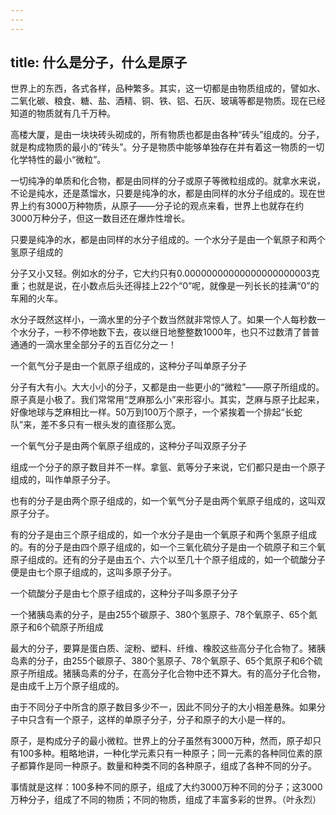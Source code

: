 ```yaml
---
---
---
```

title: 什么是分子，什么是原子
---




世界上的东西，各式各样，品种繁多。其实，这一切都是由物质组成的，譬如水、二氧化碳、粮食、糖、盐、酒精、铜、铁、铝、石灰、玻璃等都是物质。现在已经知道的物质就有几千万种。

高楼大厦，是由一块块砖头砌成的，所有物质也都是由各种“砖头”组成的。分子，就是构成物质的最小的“砖头”。分子是物质中能够单独存在并有着这一物质的一切化学特性的最小“微粒”。

一切纯净的单质和化合物，都是由同样的分子或原子等微粒组成的。就拿水来说，不论是纯水，还是蒸馏水，只要是纯净的水，都是由同样的水分子组成的。现在世界上约有3000万种物质，从原子——分子论的观点来看，世界上也就存在约3000万种分子，但这一数目还在爆炸性增长。

只要是纯净的水，都是由同样的水分子组成的。一个水分子是由一个氧原子和两个氢原子组成的



分子又小又轻。例如水的分子，它大约只有0.00000000000000000000003克重；也就是说，在小数点后头还得挂上22个“0”呢，就像是一列长长的挂满“0”的车厢的火车。

水分子既然这样小，一滴水里的分子个数当然就非常惊人了。如果一个人每秒数一个水分子，一秒不停地数下去，夜以继日地整整数1000年，也只不过数清了普普通通的一滴水里全部分子的五百亿分之一！

一个氦气分子是由一个氦原子组成的，这种分子叫单原子分子



分子有大有小。大大小小的分子，又都是由一些更小的“微粒”——原子所组成的。原子真是小极了。我们常常用“芝麻那么小”来形容小。其实，芝麻与原子比起来，好像地球与芝麻相比一样。50万到100万个原子，一个紧挨着一个排起“长蛇队”来，差不多只有一根头发的直径那么宽。

一个氧气分子是由两个氧原子组成的，这种分子叫双原子分子



组成一个分子的原子数目并不一样。拿氩、氦等分子来说，它们都只是由一个原子组成的，叫作单原子分子。

也有的分子是由两个原子组成的，如一个氧气分子是由两个氧原子组成的，这叫双原子分子。

有的分子是由三个原子组成的，如一个水分子是由一个氧原子和两个氢原子组成的。有的分子是由四个原子组成的，如一个三氧化硫分子是由一个硫原子和三个氧原子组成的。还有的分子是由五个、六个以至几十个原子组成的，如一个硫酸分子便是由七个原子组成的，这叫多原子分子。

一个硫酸分子是由七个原子组成的，这种分子叫多原子分子



一个猪胰岛素的分子，是由255个碳原子、380个氢原子、78个氧原子、65个氮原子和6个硫原子所组成



最大的分子，要算是蛋白质、淀粉、塑料、纤维、橡胶这些高分子化合物了。猪胰岛素的分子，由255个碳原子、380个氢原子、78个氧原子、65个氮原子和6个硫原子所组成。猪胰岛素的分子，在高分子化合物中还不算大。有的高分子化合物，是由成千上万个原子组成的。

由于不同分子中所含的原子数目多少不一，因此不同分子的大小相差悬殊。如果分子中只含有一个原子，这样的单原子分子，分子和原子的大小是一样的。

原子，是构成分子的最小微粒。世界上的分子虽然有3000万种，然而，原子却只有100多种。粗略地讲，一种化学元素只有一种原子；同一元素的各种同位素的原子都算作是同一种原子。数量和种类不同的各种原子，组成了各种不同的分子。

事情就是这样：100多种不同的原子，组成了大约3000万种不同的分子；这3000万种分子，组成了不同的物质；不同的物质，组成了丰富多彩的世界。（叶永烈）